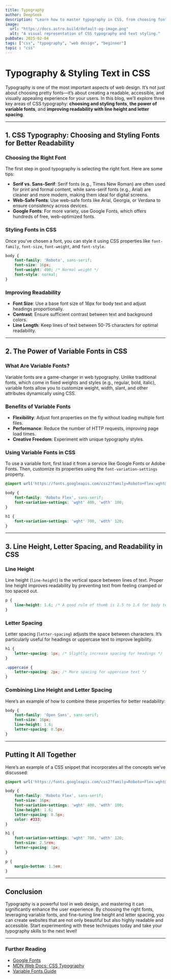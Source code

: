 ```yaml
---
title: Typography   
author: DeepSeek  
description: "Learn how to master typography in CSS, from choosing fonts to improving readability with line height, letter spacing, and variable fonts."  
image:  
  url: "https://docs.astro.build/default-og-image.png"  
  alt: "A visual representation of CSS typography and text styling."  
pubDate: 2025-02-04  
tags: ["css", "typography", "web design", "beginner"]  
topic : "css"
---
```


# Typography & Styling Text in CSS

Typography is one of the most important aspects of web design. It’s not just about choosing pretty fonts—it’s about creating a readable, accessible, and visually appealing experience for your users. In this blog, we’ll explore three key areas of CSS typography: **choosing and styling fonts**, **the power of variable fonts**, and **improving readability with line height and letter spacing**.

---

## 1. CSS Typography: Choosing and Styling Fonts for Better Readability

### Choosing the Right Font
The first step in good typography is selecting the right font. Here are some tips:
- **Serif vs. Sans-Serif**: Serif fonts (e.g., Times New Roman) are often used for print and formal content, while sans-serif fonts (e.g., Arial) are cleaner and more modern, making them ideal for digital screens.
- **Web-Safe Fonts**: Use web-safe fonts like Arial, Georgia, or Verdana to ensure consistency across devices.
- **Google Fonts**: For more variety, use Google Fonts, which offers hundreds of free, web-optimized fonts.

### Styling Fonts in CSS
Once you’ve chosen a font, you can style it using CSS properties like `font-family`, `font-size`, `font-weight`, and `font-style`.

```css
body {
    font-family: 'Roboto', sans-serif;
    font-size: 16px;
    font-weight: 400; /* Normal weight */
    font-style: normal;
}
```

### Improving Readability
- **Font Size**: Use a base font size of 16px for body text and adjust headings proportionally.
- **Contrast**: Ensure sufficient contrast between text and background colors.
- **Line Length**: Keep lines of text between 50-75 characters for optimal readability.

---

## 2. The Power of Variable Fonts in CSS

### What Are Variable Fonts?
Variable fonts are a game-changer in web typography. Unlike traditional fonts, which come in fixed weights and styles (e.g., regular, bold, italic), variable fonts allow you to customize weight, width, slant, and other attributes dynamically using CSS.

### Benefits of Variable Fonts
- **Flexibility**: Adjust font properties on the fly without loading multiple font files.
- **Performance**: Reduce the number of HTTP requests, improving page load times.
- **Creative Freedom**: Experiment with unique typography styles.

### Using Variable Fonts in CSS
To use a variable font, first load it from a service like Google Fonts or Adobe Fonts. Then, customize its properties using the `font-variation-settings` property.

```css
@import url('https://fonts.googleapis.com/css2?family=Roboto+Flex:wght@100..900&display=swap');

body {
    font-family: 'Roboto Flex', sans-serif;
    font-variation-settings: 'wght' 400, 'wdth' 100;
}

h1 {
    font-variation-settings: 'wght' 700, 'wdth' 120;
}
```

---

## 3. Line Height, Letter Spacing, and Readability in CSS

### Line Height
Line height (`line-height`) is the vertical space between lines of text. Proper line height improves readability by preventing text from feeling cramped or too spaced out.

```css
p {
    line-height: 1.6; /* A good rule of thumb is 1.5 to 1.6 for body text */
}
```

### Letter Spacing
Letter spacing (`letter-spacing`) adjusts the space between characters. It’s particularly useful for headings or uppercase text to improve legibility.

```css
h1 {
    letter-spacing: 1px; /* Slightly increase spacing for headings */
}

.uppercase {
    letter-spacing: 2px; /* More spacing for uppercase text */
}
```

### Combining Line Height and Letter Spacing
Here’s an example of how to combine these properties for better readability:

```css
body {
    font-family: 'Open Sans', sans-serif;
    font-size: 16px;
    line-height: 1.6;
    letter-spacing: 0.5px;
}
```

---

## Putting It All Together

Here’s an example of a CSS snippet that incorporates all the concepts we’ve discussed:

```css
@import url('https://fonts.googleapis.com/css2?family=Roboto+Flex:wght@100..900&display=swap');

body {
    font-family: 'Roboto Flex', sans-serif;
    font-size: 16px;
    font-variation-settings: 'wght' 400, 'wdth' 100;
    line-height: 1.6;
    letter-spacing: 0.5px;
    color: #333;
}

h1 {
    font-variation-settings: 'wght' 700, 'wdth' 120;
    font-size: 2.5rem;
    letter-spacing: 1px;
}

p {
    margin-bottom: 1.5em;
}
```

---

## Conclusion

Typography is a powerful tool in web design, and mastering it can significantly enhance the user experience. By choosing the right fonts, leveraging variable fonts, and fine-tuning line height and letter spacing, you can create websites that are not only beautiful but also highly readable and accessible. Start experimenting with these techniques today and take your typography skills to the next level!

---

### Further Reading
- [Google Fonts](https://fonts.google.com/)
- [MDN Web Docs: CSS Typography](https://developer.mozilla.org/en-US/docs/Learn/CSS/Styling_text)
- [Variable Fonts Guide](https://v-fonts.com/)
